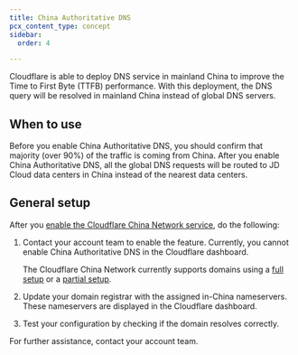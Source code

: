 ```yaml
---
title: China Authoritative DNS
pcx_content_type: concept
sidebar:
  order: 4

---
```


Cloudflare is able to deploy DNS service in mainland China to improve the Time to First Byte (TTFB) performance. With this deployment, the DNS query will be resolved in mainland China instead of global DNS servers.

## When to use

Before you enable China Authoritative DNS, you should confirm that majority (over 90%) of the traffic is coming from China. After you enable China Authoritative DNS, all the global DNS requests will be routed to JD Cloud data centers in China instead of the nearest data centers.

## General setup

After you [enable the Cloudflare China Network service](/china-network/get-started/), do the following:

1. Contact your account team to enable the feature. Currently, you cannot enable China Authoritative DNS in the Cloudflare dashboard.

   The Cloudflare China Network currently supports domains using a [full setup](/dns/zone-setups/full-setup/) or a [partial setup](/dns/zone-setups/partial-setup/).
2. Update your domain registrar with the assigned in-China nameservers. These nameservers are displayed in the Cloudflare dashboard.
3. Test your configuration by checking if the domain resolves correctly.

For further assistance, contact your account team.
